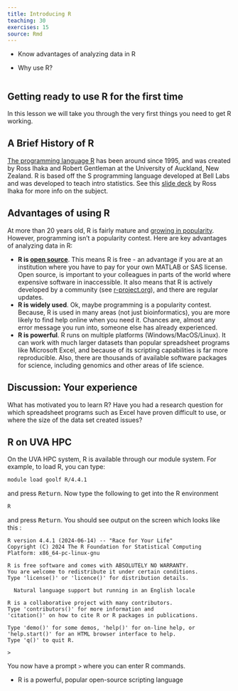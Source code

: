 ```yaml
---
title: Introducing R
teaching: 30
exercises: 15
source: Rmd
---
```


::::::::::::::::::::::::::::::::::::::: objectives

- Know advantages of analyzing data in R

::::::::::::::::::::::::::::::::::::::::::::::::::

:::::::::::::::::::::::::::::::::::::::: questions

- Why use R?

::::::::::::::::::::::::::::::::::::::::::::::::::

```r
```

## Getting ready to use R for the first time

In this lesson we will take you through the very first things you need to get
R working.

## A Brief History of R

[The programming language R](https://en.wikipedia.org/wiki/R_\(programming_language\)) has been around
since 1995, and was created by Ross Ihaka and Robert Gentleman at the University
of Auckland, New Zealand. R is based off the S programming language developed
at Bell Labs and was developed to teach intro statistics. See this [slide deck](https://www.stat.auckland.ac.nz/~ihaka/downloads/Massey.pdf)
by Ross Ihaka for more info on the subject.

## Advantages of using R

At more than 20 years old, R is fairly mature and [growing in popularity](https://www.tiobe.com/tiobe-index/r/). However, programming isn't a popularity contest. Here are key advantages of
analyzing data in R:

- **R is [open source](https://en.wikipedia.org/wiki/Open-source_software)**.
  This means R is free - an advantage if you are at an institution where you
  have to pay for your own MATLAB or SAS license. Open source, is important to
  your colleagues in parts of the world where expensive software in
  inaccessible. It also means that R is actively developed by a community (see
  [r-project.org](https://www.r-project.org/)),
  and there are regular updates.
- **R is widely used**. Ok, maybe programming is a popularity contest. Because,
  R is used in many areas (not just bioinformatics), you are more likely to
  find help online when you need it. Chances are, almost any error message you
  run into, someone else has already experienced.
- **R is powerful**. R runs on multiple platforms (Windows/MacOS/Linux). It can
  work with much larger datasets than popular spreadsheet programs like
  Microsoft Excel, and because of its scripting capabilities is far more
  reproducible. Also, there are thousands of available software packages for
  science, including genomics and other areas of life science.

::::::::::::::::::::::::::::::::::::::  discussion

## Discussion: Your experience

What has motivated you to learn R? Have you had a research question for which
spreadsheet programs such as Excel have proven difficult to use, or where the
size of the data set created issues?


::::::::::::::::::::::::::::::::::::::::::::::::::

## R on UVA HPC

On the UVA HPC system, R is available through our module system.  For example, to load R, you can type:

```bash
module load goolf R/4.4.1
```

and press <kbd>Return</kbd>. Now type the following to get into the R environment

```bash
R
```

and press <kbd>Return</kbd>. You should see output on the screen which looks like this :

```
R version 4.4.1 (2024-06-14) -- "Race for Your Life"
Copyright (C) 2024 The R Foundation for Statistical Computing
Platform: x86_64-pc-linux-gnu

R is free software and comes with ABSOLUTELY NO WARRANTY.
You are welcome to redistribute it under certain conditions.
Type 'license()' or 'licence()' for distribution details.

  Natural language support but running in an English locale

R is a collaborative project with many contributors.
Type 'contributors()' for more information and
'citation()' on how to cite R or R packages in publications.

Type 'demo()' for some demos, 'help()' for on-line help, or
'help.start()' for an HTML browser interface to help.
Type 'q()' to quit R.

> 

```

You now have a prompt `>` where you can enter R commands.




:::::::::::::::::::::::::::::::::::::::: keypoints

- R is a powerful, popular open-source scripting language

::::::::::::::::::::::::::::::::::::::::::::::::::
